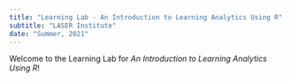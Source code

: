 ```yaml
---
title: "Learning Lab - An Introduction to Learning Analytics Using R"
subtitle: "LASER Institute"
date: "Summer, 2021"
---
```


Welcome to the Learning Lab for *An Introduction to Learning Analytics Using R*!